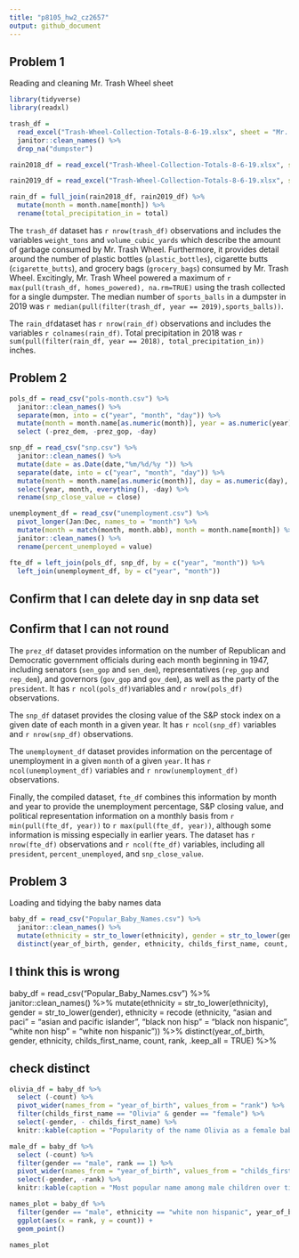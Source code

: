 ```yaml
---
title: "p8105_hw2_cz2657"
output: github_document
---
```


## Problem 1

Reading and cleaning Mr. Trash Wheel sheet

```r
library(tidyverse)
library(readxl)
```


```r
trash_df = 
  read_excel("Trash-Wheel-Collection-Totals-8-6-19.xlsx", sheet = "Mr. Trash Wheel", range = "A2:N408", col_names = TRUE) %>% 
  janitor::clean_names() %>% 
  drop_na("dumpster") 

rain2018_df = read_excel("Trash-Wheel-Collection-Totals-8-6-19.xlsx", sheet = "2018 Precipitation", range = "A2:B14", col_names = TRUE) %>% mutate(year = 2018) %>% janitor::clean_names() %>% drop_na(total)

rain2019_df = read_excel("Trash-Wheel-Collection-Totals-8-6-19.xlsx", sheet = "2019 Precipitation", range = "A2:B14", col_names = TRUE) %>% mutate(year = 2019) %>% janitor::clean_names() %>% drop_na(total)

rain_df = full_join(rain2018_df, rain2019_df) %>% 
  mutate(month = month.name[month]) %>% 
  rename(total_precipitation_in = total)

```

The `trash_df` dataset has `r nrow(trash_df)` observations and includes the variables `weight_tons` and `volume_cubic_yards` which describe the amount of garbage consumed by Mr. Trash Wheel. Furthermore, it provides detail around the number of plastic bottles (`plastic_bottles`), cigarette butts (`cigarette_butts`), and grocery bags (`grocery_bags`) consumed by Mr. Trash Wheel. Excitingly, Mr. Trash Wheel powered a maximum of `r max(pull(trash_df, homes_powered), na.rm=TRUE)` using the trash collected for a single dumpster. The median number of `sports_balls` in a dumpster in 2019 was `r median(pull(filter(trash_df, year == 2019),sports_balls))`. 

The `rain_df`dataset has `r nrow(rain_df)` observations and includes the variables `r colnames(rain_df)`. Total precipitation in 2018 was `r sum(pull(filter(rain_df, year == 2018), total_precipitation_in))` inches. 

## Problem 2 

```r
pols_df = read_csv("pols-month.csv") %>% 
  janitor::clean_names() %>% 
  separate(mon, into = c("year", "month", "day")) %>% 
  mutate(month = month.name[as.numeric(month)], year = as.numeric(year), president = ifelse(prez_gop, "gop", "dem")) %>% 
  select (-prez_dem, -prez_gop, -day)

snp_df = read_csv("snp.csv") %>% 
  janitor::clean_names() %>% 
  mutate(date = as.Date(date,"%m/%d/%y ")) %>% 
  separate(date, into = c("year", "month", "day")) %>% 
  mutate(month = month.name[as.numeric(month)], day = as.numeric(day), year = as.numeric(year)) %>% 
  select(year, month, everything(), -day) %>% 
  rename(snp_close_value = close)

unemployment_df = read_csv("unemployment.csv") %>% 
  pivot_longer(Jan:Dec, names_to = "month") %>% 
  mutate(month = match(month, month.abb), month = month.name[month]) %>% 
  janitor::clean_names() %>% 
  rename(percent_unemployed = value)

fte_df = left_join(pols_df, snp_df, by = c("year", "month")) %>% 
  left_join(unemployment_df, by = c("year", "month"))

```

## Confirm that I can delete day in snp data set 
## Confirm that I can not round 

The `prez_df` dataset provides information on the number of Republican and Democratic government officials during each month beginning in 1947, including senators (`sen_gop` and `sen_dem`), representatives (`rep_gop` and `rep_dem`), and governors (`gov_gop` and `gov_dem`), as well as the party of the `president`. It has `r ncol(pols_df)`variables and `r nrow(pols_df)` observations. 

The `snp_df` dataset provides the closing value of the S&P stock index on a given date of each month in a given year. It has `r ncol(snp_df)` variables and `r nrow(snp_df)` observations. 

The `unemployment_df` dataset provides information on the percentage of unemployment in a given `month` of a given `year`. It has `r ncol(unemployment_df)` variables and `r nrow(unemployment_df)` observations.

Finally, the compiled dataset, `fte_df` combines this information by month and year to provide the unemployment percentage, S&P closing value, and political representation information on a monthly basis from ` r min(pull(fte_df, year))` to `r max(pull(fte_df, year))`, although some information is missing especially in earlier years. The dataset has `r nrow(fte_df)` observations and `r ncol(fte_df)` variables, including  all `president`, `percent_unemployed`, and `snp_close_value`. 

## Problem 3

Loading and tidying the baby names data

```r
baby_df = read_csv("Popular_Baby_Names.csv") %>% 
  janitor::clean_names() %>% 
  mutate(ethnicity = str_to_lower(ethnicity), gender = str_to_lower(gender), ethnicity = recode (ethnicity, "asian and paci" = "asian and pacific islander", "black non hisp" = "black non hispanic", "white non hisp" = "white non hispanic")) %>% 
  distinct(year_of_birth, gender, ethnicity, childs_first_name, count, rank, .keep_all = TRUE) 

```

## I think this is wrong 

baby_df = read_csv("Popular_Baby_Names.csv") %>% 
  janitor::clean_names() %>% 
  mutate(ethnicity = str_to_lower(ethnicity), gender = str_to_lower(gender), ethnicity = recode (ethnicity, "asian and paci" = "asian and pacific islander", "black non hisp" = "black non hispanic", "white non hisp" = "white non hispanic")) %>% 
  distinct(year_of_birth, gender, ethnicity, childs_first_name, count, rank, .keep_all = TRUE) %>% 
  

## check distinct 

```r

olivia_df = baby_df %>% 
  select (-count) %>% 
  pivot_wider(names_from = "year_of_birth", values_from = "rank") %>% 
  filter(childs_first_name == "Olivia" & gender == "female") %>% 
  select(-gender, - childs_first_name) %>% 
  knitr::kable(caption = "Popularity of the name Olivia as a female baby name over time") 

male_df = baby_df %>% 
  select (-count) %>% 
  filter(gender == "male", rank == 1) %>% 
  pivot_wider(names_from = "year_of_birth", values_from = "childs_first_name") %>% 
  select(-gender, -rank) %>% 
  knitr::kable(caption = "Most popular name among male children over time") 

names_plot = baby_df %>% 
  filter(gender == "male", ethnicity == "white non hispanic", year_of_birth == 2016) %>% 
  ggplot(aes(x = rank, y = count)) +
  geom_point()

names_plot
```


